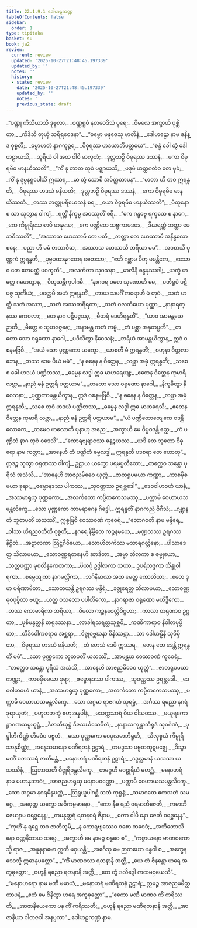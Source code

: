 ```yaml
---
title: 22.1.9.1 ဒေါဟဠကဏ္ဍ
tableOfContents: false
sidebar:
  order: 1
type: tipitaka
basket: su
book: ja2
review:
  current: review
  updated: '2025-10-27T21:48:45.197339'
  updated_by: ''
  notes: ''
  history:
  - state: review
    date: '2025-10-27T21:48:45.197339'
    updated_by: ''
    notes: ''
    previous_state: draft
---
```



<ReviewStatus review={frontmatter.review} showDetails={true} />

<HypothesisAnnotation frontmatter={frontmatter} />

<DynamicBreadcrumb />

<Division number="1346" book="ja2" e="ch" v="23" p="275">

<Paragraph number="2680" type="verses" book="ja2">
_“ပဏ္ဍု ကိသိယာသိ ဒုဗ္ဗလာ,_  
_ဝဏ္ဏရူပံ နတဝေဒိသံ ပုရေ;_  
_ဝိမလေ အက္ခာဟိ ပုစ္ဆိတာ,_  
_ကီဒိသီ တုယှံ သရီရဝေဒနာ”._  

</Paragraph>

</Division>
<Division number="1347" book="ja2" e="ch" v="23" p="275">

<Paragraph number="2681" type="verses" book="ja2">
_“ဓမ္မော မနုဇေသု မာတီနံ,_  
_ဒေါဟဠော နာမ ဇနိန္ဒ ဝုစ္စတိ;_  
_ဓမ္မာဟတံ နာဂကုဉ္ဇရ,_  
_ဝိဓုရဿ ဟဒယာဘိပတ္ထယေ”._  

</Paragraph>

</Division>
<Division number="1348" book="ja2" e="ch" v="23" p="275">

<Paragraph number="2682" type="verses" book="ja2">
_“စန္ဒံ ခေါ တွံ ဒေါဟဠာယသိ,_  
_သူရိယံ ဝါ အထ ဝါပိ မာလုတံ;_  
_ဒုလ္လဘဉှိ ဝိဓုရဿ ဒဿနံ,_  
_ကော ဝိဓုရမိဓ မာနယိဿတိ”._  

</Paragraph>

</Division>
<Division number="1349" book="ja2" e="ch" v="23" p="275">

<Paragraph number="2683" type="verses" book="ja2">
_“ကိံ နု တာတ တုဝံ ပဇ္ဈာယသိ,_  
_ပဒုမံ ဟတ္ထဂတံဝ တေ မုခံ;_  
_ကိံ နု ဒုမ္မနရူပေါသိ ဣဿရ,_  
_မာ တွံ သောစိ အမိတ္တတာပန”._  

</Paragraph>

</Division>
<Division number="1350" book="ja2" e="ch" v="23" p="276">

<Paragraph number="2684" type="verses" book="ja2">
_“မာတာ ဟိ တဝ ဣရန္ဓတိ,_  
_ဝိဓုရဿ ဟဒယံ ဓနိယတိ;_  
_ဒုလ္လဘဉှိ ဝိဓုရဿ ဒဿနံ,_  
_ကော ဝိဓုရမိဓ မာနယိဿတိ._  

</Paragraph>

</Division>
<Division number="1351" book="ja2" e="ch" v="23" p="276">

<Paragraph number="2685" type="verses" book="ja2">
_တဿ ဘတ္တုပရိယေသနံ စရ,_  
_ယော ဝိဓုရမိဓ မာနယိဿတိ”;_  
_ပိတုနော စ သာ သုတွာန ဝါကျံ,_  
_ရတ္တိံ နိက္ခမ္မ အဝဿုတိံ စရိ._  

</Paragraph>

</Division>
<Division number="1352" book="ja2" e="ch" v="23" p="276">

<Paragraph number="2686" type="verses" book="ja2">
_“ကေ ဂန္ဓဗ္ဗေ ရက္ခသေ စ နာဂေ,_  
_ကေ ကိမ္ပုရိသေ စာပိ မာနုသေ;_  
_ကေ ပဏ္ဍိတေ သဗ္ဗကာမဒဒေ,_  
_ဒီဃရတ္တံ ဘတ္တာ မေ ဘဝိဿတိ”._  

</Paragraph>

</Division>
<Division number="1353" book="ja2" e="ch" v="23" p="276">

<Paragraph number="2687" type="verses" book="ja2">
_“အဿာသ ဟေဿာမိ တေ ပတိ,_  
_ဘတ္တာ တေ ဟေဿာမိ အနိန္ဒလောစနေ;_  
_ပညာ ဟိ မမံ တထာဝိဓာ,_  
_အဿာသ ဟေဿသိ ဘရိယာ မမ”._  

</Paragraph>

</Division>
<Division number="1354" book="ja2" e="ch" v="23" p="276">

<Paragraph number="2688" type="verses" book="ja2">
_အဝစာသိ ပုဏ္ဏကံ ဣရန္ဓတီ,_  
_ပုဗ္ဗပထာနုဂတေန စေတသာ;_  
_“ဧဟိ ဂစ္ဆာမ ပိတု မမန္တိကေ,_  
_ဧသောဝ တေ ဧတမတ္ထံ ပဝက္ခတိ”._  

</Paragraph>

</Division>
<Division number="1355" book="ja2" e="ch" v="23" p="276">

<Paragraph number="2689" type="verses" book="ja2">
_အလင်္ကတာ သုဝသနာ,_  
_မာလိနီ စန္ဒနုဿဒါ;_  
_ယက္ခံ ဟတ္ထေ ဂဟေတွာန,_  
_ပိတုသန္တိကုပါဂမိ._  

</Paragraph>

</Division>
<Division number="1356" book="ja2" e="ch" v="23" p="276">

<Paragraph number="2690" type="verses" book="ja2">
_“နာဂဝရ ဝစော သုဏောဟိ မေ,_  
_ပတိရူပံ ပဋိပဇ္ဇ သုင်္ကိယံ;_  
_ပတ္ထေမိ အဟံ ဣရန္ဓတိံ,_  
_တာယ သမင်္ဂိံ ကရောဟိ မံ တုဝံ._  

</Paragraph>

</Division>
<Division number="1357" book="ja2" e="ch" v="23" p="276">

<Paragraph number="2691" type="verses" book="ja2">
_သတံ ဟတ္ထီ သတံ အဿာ,_  
_သတံ အဿတရီရထာ;_  
_သတံ ဝလဘိယော ပုဏ္ဏာ,_  
_နာနာရတ္နဿ ကေဝလာ;_  
_တေ နာဂ ပဋိပဇ္ဇဿု,_  
_ဓီတရံ ဒေဟိရန္ဓတိံ”._  

</Paragraph>

</Division>
<Division number="1358" book="ja2" e="ch" v="23" p="277">

<Paragraph number="2692" type="verses" book="ja2">
_“ယာဝ အာမန္တယေ ဉာတီ,_  
_မိတ္တေ စ သုဟဒဇ္ဇနေ;_  
_အနာမန္တ ကတံ ကမ္မံ,_  
_တံ ပစ္ဆာ အနုတပ္ပတိ”._  

</Paragraph>

</Division>
<Division number="1359" book="ja2" e="ch" v="23" p="277">

<Paragraph number="2693" type="verses" book="ja2">
_တတော သော ဝရုဏော နာဂေါ,_  
_ပဝိသိတွာ နိဝေသနံ;_  
_ဘရိယံ အာမန္တယိတွာန,_  
ဣဒံ ဝစနမဗြဝိ._  

</Paragraph>

</Division>
<Division number="1360" book="ja2" e="ch" v="23" p="277">

<Paragraph number="2694" type="verses" book="ja2">
_“အယံ သော ပုဏ္ဏကော ယက္ခော,_  
_ယာစတီ မံ ဣရန္ဓတိံ;_  
_ဗဟုနာ ဝိတ္တလာဘေန,_  
_တဿ ဒေမ ပိယံ မမံ”._  

</Paragraph>

</Division>
<Division number="1361" book="ja2" e="ch" v="23" p="277">

<Paragraph number="2695" type="verses" book="ja2">
_“န ဓနေန န ဝိတ္တေန,_  
_လဗ္ဘာ အမှံ ဣရန္ဓတီ;_  
_သစေ စ ခေါ ဟဒယံ ပဏ္ဍိတဿ,_  
_ဓမ္မေန လဒ္ဓါ ဣဓ မာဟရေယျ;_  
_ဧတေန ဝိတ္တေန ကုမာရိ လဗ္ဘာ,_  
_နာညံ ဓနံ ဥတ္တရိ ပတ္ထယာမ”._  

</Paragraph>

</Division>
<Division number="1362" book="ja2" e="ch" v="23" p="277">

<Paragraph number="2696" type="verses" book="ja2">
_တတော သော ဝရုဏော နာဂေါ,_  
_နိက္ခမိတွာ နိဝေသနာ;_  
_ပုဏ္ဏကာမန္တယိတွာန,_  
ဣဒံ ဝစနမဗြဝိ._  

</Paragraph>

</Division>
<Division number="1363" book="ja2" e="ch" v="23" p="277">

<Paragraph number="2697" type="verses" book="ja2">
_“န ဓနေန န ဝိတ္တေန,_  
_လဗ္ဘာ အမှံ ဣရန္ဓတီ;_  
_သစေ တုဝံ ဟဒယံ ပဏ္ဍိတဿ,_  
_ဓမ္မေန လဒ္ဓါ ဣဓ မာဟရေသိ;_  
_ဧတေန ဝိတ္တေန ကုမာရိ လဗ္ဘာ,_  
_နာညံ ဓနံ ဥတ္တရိ ပတ္ထယာမ”._  

</Paragraph>

</Division>
<Division number="1364" book="ja2" e="ch" v="23" p="277">

<Paragraph number="2698" type="verses" book="ja2">
_“ယံ ပဏ္ဍိတောတျေကေ ဝဒန္တိ လောကေ,_  
_တမေဝ ဗာလောတိ ပုနာဟု အညေ;_  
_အက္ခာဟိ မေ ဝိပ္ပဝဒန္တိ ဧတ္ထ,_  
_ကံ ပဏ္ဍိတံ နာဂ တုဝံ ဝဒေသိ”._  

</Paragraph>

</Division>
<Division number="1365" book="ja2" e="ch" v="23" p="277">

<Paragraph number="2699" type="verses" book="ja2">
_“ကောရဗျရာဇဿ ဓနဉ္စယဿ,_  
_ယဒိ တေ သုတော ဝိဓုရော နာမ ကတ္တာ;_  
_အာနေဟိ တံ ပဏ္ဍိတံ ဓမ္မလဒ္ဓါ,_  
ဣရန္ဓတီ ပဒစရာ တေ ဟောတု”._  

</Paragraph>

</Division>
<Division number="1366" book="ja2" e="ch" v="23" p="277">

<Paragraph number="2700" book="ja2">
ဣဒဉ္စ သုတွာ ဝရုဏဿ ဝါကျံ,_  
ဥဋ္ဌာယ ယက္ခော ပရမပ္ပတီတော;_  
_တတ္ထေဝ သန္တော ပုရိသံ အသံသိ,_  
_“အာနေဟိ အာဇညမိဓေဝ ယုတ္တံ._  

</Paragraph>

</Division>
<Division number="1367" book="ja2" e="ch" v="23" p="278">

<Paragraph number="2701" type="verses" book="ja2">
_ဇာတရူပမယာ ကဏ္ဏာ,_  
_ကာစမှိစမယာ ခုရာ;_  
_ဇမ္ဗောနဒဿ ပါကဿ,_  
_သုဝဏ္ဏဿ ဥရစ္ဆဒေါ”._  

</Paragraph>

</Division>
<Division number="1368" book="ja2" e="ch" v="23" p="278">

<Paragraph number="2702" type="verses" book="ja2">
_ဒေဝဝါဟဝဟံ ယာနံ,_  
_အဿမာရုယှ ပုဏ္ဏကော;_  
_အလင်္ကတော ကပ္ပိတကေသမဿု,_  
_ပက္ကာမိ ဝေဟာယသမန္တလိက္ခေ._  

</Paragraph>

</Division>
<Division number="1369" book="ja2" e="ch" v="23" p="278">

<Paragraph number="2703" book="ja2">
_သော ပုဏ္ဏကော ကာမရာဂေန ဂိဒ္ဓေါ,_  
ဣရန္ဓတိံ နာဂကညံ ဇိဂီသံ;_  
_ဂန္တွာန တံ ဘူတပတိံ ယသဿိံ,_  
ဣစ္စဗြဝီ ဝေဿဝဏံ ကုဝေရံ._  

</Paragraph>

</Division>
<Division number="1370" book="ja2" e="ch" v="23" p="278">

<Paragraph number="2704" type="verses" book="ja2">
_“ဘောဂဝတီ နာမ မန္ဒိရေ,_  
_ဝါသာ ဟိရညဝတီတိ ဝုစ္စတိ;_  
_နဂရေ နိမ္မိတေ ကဉ္စနမယေ,_  
_မဏ္ဍလဿ ဥရဂဿ နိဋ္ဌိတံ._  

</Paragraph>

</Division>
<Division number="1371" book="ja2" e="ch" v="23" p="278">

<Paragraph number="2705" type="verses" book="ja2">
_အဋ္ဋာလကာ ဩဋ္ဌဂီဝိယော,_  
_လောဟိတင်္ကဿ မသာရဂလ္လိနော;_  
_ပါသာဒေတ္ထ သိလာမယာ,_  
_သောဝဏ္ဏရတနေဟိ ဆာဒိတာ._  

</Paragraph>

</Division>
<Division number="1372" book="ja2" e="ch" v="23" p="278">

<Paragraph number="2706" type="verses" book="ja2">
_အမ္ဗာ တိလကာ စ ဇမ္ဗုယော,_  
_သတ္တပဏ္ဏာ မုစလိန္ဒကေတကာ;_  
_ပိယင်္ဂု ဥဒ္ဒါလကာ သဟာ,_  
ဥပရိဘဒ္ဒကာ သိန္ဒုဝါရကာ._  

</Paragraph>

</Division>
<Division number="1373" book="ja2" e="ch" v="23" p="278">

<Paragraph number="2707" type="verses" book="ja2">
_စမ္ပေယျကာ နာဂမလ္လိကာ,_  
_ဘဂိနီမာလာ အထ မေတ္ထ ကောလိယာ;_  
_ဧတေ ဒုမာ ပရိဏာမိတာ,_  
_သောဘယန္တိ ဥရဂဿ မန္ဒိရံ._  

</Paragraph>

</Division>
<Division number="1374" book="ja2" e="ch" v="23" p="279">

<Paragraph number="2708" type="verses" book="ja2">
_ခဇ္ဇုရေတ္ထ သိလာမယာ,_  
_သောဝဏ္ဏဓုဝပုပ္ဖိတာ ဗဟူ;_  
_ယတ္ထ ဝသတော ပပါတိကော,_  
_နာဂရာဇာ ဝရုဏော မဟိဒ္ဓိကော._  

</Paragraph>

</Division>
<Division number="1375" book="ja2" e="ch" v="23" p="279">

<Paragraph number="2709" type="verses" book="ja2">
_တဿ ကောမာရိကာ ဘရိယာ,_  
_ဝိမလာ ကဉ္စနဝေလ္လိဝိဂ္ဂဟာ;_  
_ကာလာ တရုဏာဝ ဥဂ္ဂတာ,_  
_ပုစိမန္ဒတ္ထနီ စာရုဒဿနာ._  

</Paragraph>

</Division>
<Division number="1376" book="ja2" e="ch" v="23" p="279">

<Paragraph number="2710" type="verses" book="ja2">
_လာခါရသရတ္တသုစ္ဆဝီ,_  
_ကဏိကာရာဝ နိဝါတပုပ္ဖိတာ;_  
_တိဒိဝေါကစရာဝ အစ္ဆရာ,_  
_ဝိဇ္ဇုဝဗ္ဘဃနာ ဝိနိဿဋာ._  

</Paragraph>

</Division>
<Division number="1377" book="ja2" e="ch" v="23" p="279">

<Paragraph number="2711" type="verses" book="ja2">
_သာ ဒေါဟဠိနီ သုဝိမှိတာ,_  
_ဝိဓုရဿ ဟဒယံ ဓနိယတိ;_  
_တံ တေသံ ဒေမိ ဣဿရ,_  
_တေန တေ ဒေန္တိ ဣရန္ဓတိံ မမံ”._  

</Paragraph>

</Division>
<Division number="1378" book="ja2" e="ch" v="23" p="279">

<Paragraph number="2712" type="verses" book="ja2">
_သော ပုဏ္ဏကော ဘူတပတိံ ယသဿိံ,_  
_အာမန္တယ ဝေဿဝဏံ ကုဝေရံ;_  
_“တတ္ထေဝ သန္တော ပုရိသံ အသံသိ,_  
_အာနေဟိ အာဇညမိဓေဝ ယုတ္တံ”._  

</Paragraph>

</Division>
<Division number="1379" book="ja2" e="ch" v="23" p="279">

<Paragraph number="2713" type="verses" book="ja2">
_ဇာတရူပမယာ ကဏ္ဏာ,_  
_ကာစမှိစမယာ ခုရာ;_  
_ဇမ္ဗောနဒဿ ပါကဿ,_  
_သုဝဏ္ဏဿ ဥရစ္ဆဒေါ._  

</Paragraph>

</Division>
<Division number="1380" book="ja2" e="ch" v="23" p="279">

<Paragraph number="2714" type="verses" book="ja2">
_ဒေဝဝါဟဝဟံ ယာနံ,_  
_အဿမာရုယှ ပုဏ္ဏကော;_  
_အလင်္ကတော ကပ္ပိတကေသမဿု,_  
_ပက္ကာမိ ဝေဟာယသမန္တလိက္ခေ._  

</Paragraph>

</Division>
<Division number="1381" book="ja2" e="ch" v="23" p="280">

<Paragraph number="2715" type="verses" book="ja2">
_သော အဂ္ဂမာ ရာဇဂဟံ သုရမ္မံ,_  
_အင်္ဂဿ ရညော နဂရံ ဒုရာယုတံ;_  
_ပဟူတဘက္ခံ ဗဟုအန္နပါနံ,_  
_မသက္ကသာရံ ဝိယ ဝါသဝဿ._  

</Paragraph>

</Division>
<Division number="1382" book="ja2" e="ch" v="23" p="280">

<Paragraph number="2716" type="verses" book="ja2">
_မယူရကောဉ္စာဂဏသမ္ပဃုဋ္ဌံ,_  
_ဒိဇာဘိဃုဋ္ဌံ ဒိဇသင်္ဃသေဝိတံ;_  
_နာနာသကုန္တာဘိရုဒံ သုဝင်္ဂဏံ,_  
_ပုပ္ဖါဘိကိဏ္ဏံ ဟိမဝံဝ ပဗ္ဗတံ._  

</Paragraph>

</Division>
<Division number="1383" book="ja2" e="ch" v="23" p="280">

<Paragraph number="2717" type="verses" book="ja2">
_သော ပုဏ္ဏကော ဝေပုလမာဘိရူဟိ,_  
_သိလုစ္စယံ ကိမ္ပုရိသာနုစိဏ္ဏံ;_  
_အနွေသမာနော မဏိရတနံ ဥဠာရံ,_  
_တမဒ္ဒသာ ပဗ္ဗတကူဋမဇ္ဈေ._  

</Paragraph>

</Division>
<Division number="1384" book="ja2" e="ch" v="23" p="280">

<Paragraph number="2718" type="verses" book="ja2">
_ဒိသွာ မဏိံ ပဘဿရံ ဇာတိမန္တံ,_  
_မနောဟရံ မဏိရတနံ ဥဠာရံ;_  
_ဒဒ္ဒလ္လမာနံ ယသသာ ယသဿိနံ,_  
_ဩဘာသတီ ဝိဇ္ဇုရိဝန္တလိက္ခေ._  

</Paragraph>

</Division>
<Division number="1385" book="ja2" e="ch" v="23" p="280">

<Paragraph number="2719" type="verses" book="ja2">
_တမဂ္ဂဟီ ဝေဠုရိယံ မဟဂ္ဃံ,_  
_မနောဟရံ နာမ မဟာနုဘာဝံ;_  
_အာဇညမာရုယှ မနောမဝဏ္ဏော,_  
_ပက္ကာမိ ဝေဟာယသမန္တလိက္ခေ._  

</Paragraph>

</Division>
<Division number="1386" book="ja2" e="ch" v="23" p="280">

<Paragraph number="2720" type="verses" book="ja2">
_သော အဂ္ဂမာ နဂရမိန္ဒပတ္ထံ,_  
_ဩရုယှုပါဂစ္ဆိ သဘံ ကုရူနံ;_  
_သမာဂတေ ဧကသတံ သမဂ္ဂေ,_  
_အဝှေတ္ထ ယက္ခော အဝိကမ္ပမာနော._  

</Paragraph>

</Division>
<Division number="1387" book="ja2" e="ch" v="23" p="280">

<Paragraph number="2721" type="verses" book="ja2">
_“ကော နီဓ ရညံ ဝရမာဘိဇေတိ,_  
_ကမာဘိဇေယျာမ ဝရဒ္ဓနေန;_  
_ကမနုတ္တရံ ရတနဝရံ ဇိနာမ,_  
_ကော ဝါပိ နော ဇေတိ ဝရဒ္ဓနေန”._  

</Paragraph>

</Division>
<Division number="1388" book="ja2" e="ch" v="23" p="281">

<Paragraph number="2722" type="verses" book="ja2">
_“ကုဟိံ နု ရဋ္ဌေ တဝ ဇာတိဘူမိ,_  
_န ကောရဗျဿေဝ ဝစော တဝေဒံ;_  
_အဘီတောသိ နော ဝဏ္ဏနိဘာယ သဗ္ဗေ,_  
_အက္ခာဟိ မေ နာမဉ္စ ဗန္ဓဝေ စ”._  

</Paragraph>

</Division>
<Division number="1389" book="ja2" e="ch" v="23" p="281">

<Paragraph number="2723" type="verses" book="ja2">
_“ကစ္စာယနော မာဏဝကောသ္မိ ရာဇ,_  
_အနူနနာမော ဣတိ မဝှယန္တိ;_  
_အင်္ဂေသု မေ ဉာတယော ဗန္ဓဝါ စ,_  
_အက္ခေန ဒေဝသ္မိ ဣဓာနုပတ္တော”._  

</Paragraph>

</Division>
<Division number="1390" book="ja2" e="ch" v="23" p="281">

<Paragraph number="2724" type="verses" book="ja2">
_“ကိံ မာဏဝဿ ရတနာနိ အတ္ထိ,_  
_ယေ တံ ဇိနန္တော ဟရေ အက္ခဓုတ္တော;_  
_ဗဟူနိ ရညော ရတနာနိ အတ္ထိ,_  
_တေ တွံ ဒလိဒ္ဒေါ ကထမဝှယေသိ”._  

</Paragraph>

</Division>
<Division number="1391" book="ja2" e="ch" v="23" p="281">

<Paragraph number="2725" type="verses" book="ja2">
_“မနောဟရော နာမ မဏီ မမာယံ,_  
_မနောဟရံ မဏိရတနံ ဥဠာရံ;_  
ဣမဉ္စ အာဇညမမိတ္တတာပနံ,_  
_ဧတံ မေ ဇိနိတွာ ဟရေ အက္ခဓုတ္တော”._  

</Paragraph>

</Division>
<Division number="1392" book="ja2" e="ch" v="23" p="281">

<Paragraph number="2726" type="verses" book="ja2">
_“ဧကော မဏီ မာဏဝ ကိံ ကရိဿတိ,_  
_အာဇာနိယေကော ပန ကိံ ကရိဿတိ;_  
_ဗဟူနိ ရညော မဏိရတနာနိ အတ္ထိ,_  
_အာဇာနိယာ ဝါတဇဝါ အနပ္ပကာ”._  


</Paragraph>
</Division>

<Paragraph number="2727" type="center" book="ja2">
ဒေါဟဠကဏ္ဍံ နာမ.
</Paragraph>